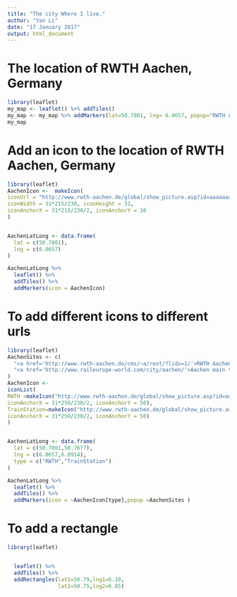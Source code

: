 ```yaml
---
title: "The city Where I live."
author: "Yan Li"
date: "17 January 2017"
output: html_document
---
```



# The location of RWTH Aachen, Germany
```r
library(leaflet)
my_map <- leaflet() %>% addTiles() 
my_map <- my_map %>% addMarkers(lat=50.7801, lng= 6.0657, popup="RWTH Aachen university")
my_map
```

# Add an icon to the location of RWTH Aachen, Germany

```r
library(leaflet)
AachenIcon <-  makeIcon(
iconUrl = "http://www.rwth-aachen.de/global/show_picture.asp?id=aaaaaaaaaatjcul&w=972&h=840&q=81", 
iconWidth = 31*215/230, iconHeight = 31,
iconAnchorX = 31*215/230/2, iconAnchorY = 16
)


AachenLatLong <- data.frame(
  lat = c(50.7801),
  lng = c(6.0657)
)

AachenLatLong %>%
  leaflet() %>%
  addTiles() %>%
  addMarkers(icon = AachenIcon)

```

# To add different icons to different urls

```r
library(leaflet)
AachenSites <- c(
  "<a href='http://www.rwth-aachen.de/cms/~a/root/?lidx=1/'>RWTH Aachen Uni.</a>",
  "<a href='http://www.raileurope-world.com/city/aachen/'>Aachen main train station</a>"
)
AachenIcon <-  
iconList(
RWTH =makeIcon("http://www.rwth-aachen.de/global/show_picture.asp?id=aaaaaaaaaatjcul&w=972&h=840&q=81", iconWidth = 31*250/230, iconHeight = 50,
iconAnchorX = 31*250/230/2, iconAnchorY = 50),
TrainStation=makeIcon("http://www.rwth-aachen.de/global/show_picture.asp?id=aaaaaaaaaatjcul&w=972&h=840&q=81", iconWidth = 31*250/230, iconHeight = 50,
iconAnchorX = 31*250/230/2, iconAnchorY = 50) 
)


AachenLatLong <- data.frame(
  lat = c(50.7801,50.7677),
  lng = c(6.0657,6.0914),
  type = c("RWTH","TrainStation")
)

AachenLatLong %>%
  leaflet() %>%
  addTiles() %>%
  addMarkers(icon = ~AachenIcon[type],popup =AachenSites )
```


# To add a rectangle
 
```r
library(leaflet)


  leaflet() %>%
  addTiles() %>%
  addRectangles(lat1=50.79,lng1=6.10,
                lat2=50.75,lng2=6.05)
```
